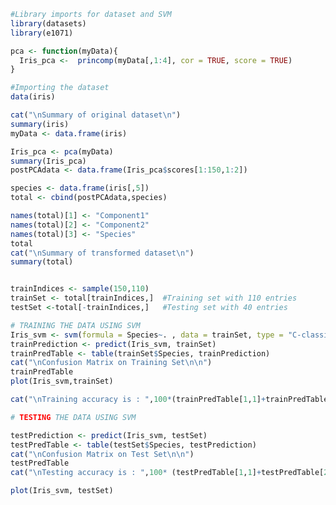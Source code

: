 
```r
#Library imports for dataset and SVM
library(datasets)
library(e1071)
```


```r
pca <- function(myData){
  Iris_pca <-  princomp(myData[,1:4], cor = TRUE, score = TRUE)
}
```


```r

#Importing the dataset
data(iris)

cat("\nSummary of original dataset\n")
summary(iris)
myData <- data.frame(iris)

Iris_pca <- pca(myData)
summary(Iris_pca)
postPCAdata <- data.frame(Iris_pca$scores[1:150,1:2])

species <- data.frame(iris[,5])
total <- cbind(postPCAdata,species)

names(total)[1] <- "Component1"
names(total)[2] <- "Component2"
names(total)[3] <- "Species"
total
cat("\nSummary of transformed dataset\n")
summary(total)


trainIndices <- sample(150,110)
trainSet <- total[trainIndices,]  #Training set with 110 entries
testSet <-total[-trainIndices,]   #Testing set with 40 entries

```

```r

# TRAINING THE DATA USING SVM
Iris_svm <- svm(formula = Species~. , data = trainSet, type = "C-classification", kernal = "linear")
trainPrediction <- predict(Iris_svm, trainSet)
trainPredTable <- table(trainSet$Species, trainPrediction)
cat("\nConfusion Matrix on Training Set\n\n")
trainPredTable
plot(Iris_svm,trainSet)

cat("\nTraining accuracy is : ",100*(trainPredTable[1,1]+trainPredTable[2,2]+trainPredTable[3,3])/sum(trainPredTable),"%")
```

```r
# TESTING THE DATA USING SVM

testPrediction <- predict(Iris_svm, testSet)
testPredTable <- table(testSet$Species, testPrediction)
cat("\nConfusion Matrix on Test Set\n\n")
testPredTable
cat("\nTesting accuracy is : ",100* (testPredTable[1,1]+testPredTable[2,2]+testPredTable[3,3])/sum(testPredTable),"%")

plot(Iris_svm, testSet)
```

